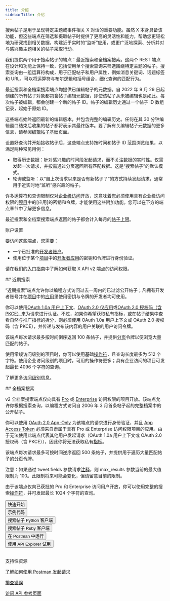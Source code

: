 ```yaml
---
title: 介绍
sidebarTitle: 介绍
---
```



搜索帖子是用于呈现特定主题或事件相关 X 对话的重要功能。虽然 X 本身具备该功能，但这些端点在筛选和摄取帖子时提供了更高的灵活性和能力，帮助您更轻松地为研究找到相关数据，构建近乎实时的“监听”应用，或更广泛地探索、分析并对与感兴趣主题相关的帖子采取行动。 

我们提供两个用于搜索帖子的端点：最近搜索和全档案搜索。这两个 REST 端点在设计和功能上保持一致，包括使用单个搜索查询来筛选围绕特定主题的帖子。搜索查询由一组运算符构成，用于匹配帖子和用户属性，例如消息关键词、话题标签和 URL。可以将运算符与布尔逻辑和括号组合，细化查询的匹配行为。 

最近搜索和全档案搜索端点均提供已编辑帖子的元数据。自 2022 年 9 月 29 日起创建的所有帖子对象都包含帖子编辑元数据，即使该帖子从未被编辑也是如此。每次帖子被编辑，都会创建一个新的帖子 ID。帖子的编辑历史通过一个帖子 ID 数组记录，起始于原始 ID。

这些端点始终返回最新的编辑版本，并包含完整的编辑历史。任何在其 30 分钟编辑窗口结束后收集的帖子都将表示其最终版本。要了解有关编辑帖子元数据的更多信息，请参阅[编辑帖子基础](/zh/x-api/fundamentals/edit-posts)页面。

设置好查询并开始接收帖子后，这些端点支持按时间和帖子 ID 范围浏览结果，以满足两种常见用例： 

- 取得历史数据：针对感兴趣的时间段发起请求，而不关注数据的实时性。仅需发起一次请求，并按需通过分页返回所有匹配数据。这是“搜索帖子”的默认模式。
- 轮询或监听：以“自上次请求以来是否有新帖子？”的方式持续发起请求，通常用于近实时地“监听”感兴趣的帖子。

许多运算符和查询限制仅对[企业级访问](/zh/x-api/getting-started/about-x-api)开放，这意味着您必须使用具有企业级访问权限的[项目](/zh/resources/fundamentals/projects)中的\[应用]的密钥和令牌，才能使用这些附加功能。您可以在下方的端点章节中了解更多信息。

最近搜索和全档案搜索端点返回的帖子都会计入每月的[帖子上限](/zh/x-api/fundamentals/post-cap)。

账户设置

要访问这些端点，您需要：

- 一个已批准的[开发者账户](https://developer.x.com/en/portal/petition/essential/basic-info)。
- 使用位于某个[项目](/zh/resources/fundamentals/projects)中的[开发者应用](/zh/resources/fundamentals/developer-apps)的密钥和令牌进行身份验证。 

请在我们的[入门指南](/zh/x-api/getting-started/getting-access)中了解如何获取 X API v2 端点的访问权限。

<div id="recent-search">
  ## 近期搜索
</div>

“近期搜索”端点允许你以编程方式访问过去一周内的已过滤公开帖子；凡拥有开发者账号并在[项目](/zh/resources/fundamentals/projects)中的[应用](/zh/resources/fundamentals/developer-apps)里使用密钥与令牌的开发者均可使用。

你可以使用[OAuth 1.0a 用户上下文](/zh/resources/fundamentals/authentication)、[OAuth 2.0 仅应用](/zh/resources/fundamentals/authentication#app-only-authentication-and-oauth-2-0-bearer-token)或[OAuth 2.0 授权码（含 PKCE）](zh/resources/fundamentals/authentication#oauth-2-0-authorization-code-flow-with-pkce-2)来为请求进行认证。不过，如果你希望获取私有指标，或在帖子结果中查看自然与推广指标的拆分，则必须使用 OAuth 1.0a 用户上下文或 OAuth 2.0 授权码（含 PKCE），并传递与发布该内容的用户关联的用户访问令牌。

该端点每次请求最多按时间倒序返回 100 条帖子，并提供[分页](/zh/x-api/posts/search/integrate/paginate)令牌以便浏览大量匹配的帖子。

使用常规访问级别的项目时，你可以使用基础[操作符](/zh/x-api/posts/search/integrate/build-a-query)，且查询长度最多为 512 个字符。使用企业访问级别的项目时，可用的操作符更多；具有企业访问的项目可发起最长 4096 个字符的查询。

了解更多[访问级别](/zh/x-api/getting-started/about-x-api)信息。

<div id="full-archive-search">
  ## 全档案搜索
</div>

v2 全档案搜索端点仅向具有 [Pro](/zh/x-api/getting-started/about-x-api "Pro") 或 [Enterprise](/zh/x-api/getting-started/about-x-api) 访问权限的项目开放。该端点允许你根据搜索查询，以编程方式访问自 2006 年 3 月首条帖子起的完整档案中的公开帖子。

你可以使用 [OAuth 2.0 App-Only](/zh/resources/fundamentals/authentication#app-only-authentication-and-oauth-2-0-bearer-token) 为该端点的请求进行身份验证，并且 [App Access Token](/zh/resources/fundamentals/authentication#using-and-generating-an-app-only-bearer-token) 必须来自隶属于具有 Pro 或 Enterprise 访问权限项目的应用。由于无法使用此端点代表其他用户发起请求（OAuth 1.0a 用户上下文或 OAuth 2.0 授权码（含 PKCE）），因此你将无法获取私有[指标](/zh/x-api/fundamentals/metrics)。

该端点每次请求最多可按时间逆序返回 500 条帖子，并提供用于遍历大量匹配帖子的[分页](/zh/x-api/posts/search/integrate/paginate)令牌。

注意：如果通过 tweet.fields 参数请求[注释](/zh/x-api/fundamentals/post-annotations)，则 max\_results 参数当前的最大值限制为 100。此限制将来可能会变化，但请留意目前的限制。

由于该端点仅向已获批的 Pro 和 Enterprise 访问用户开放，你可以使用完整的搜索[操作符](/zh/x-api/posts/search/integrate/build-a-query)，并可发起最长 1024 个字符的查询。

<Button href="/zh/x-api/posts/search/quickstart/full-archive-search">
  快速开始
</Button>

<br />

<Button href="https://github.com/xdevplatform/Twitter-API-v2-sample-code">
  示例代码
</Button>

<br />

<Button href="https://github.com/xdevplatform/search-tweets-python">
  搜索帖子 Python 客户端
</Button>

<br />

<Button href="https://github.com/xdevplatform/search-tweets-ruby">
  搜索帖子 Ruby 客户端
</Button>

<br />

<Button href="https://app.getpostman.com/run-collection/9956214-784efcda-ed4c-4491-a4c0-a26470a67400">
  在 Postman 中运行
</Button>

<br />

<Button href="https://developer.x.com/apitools/api?endpoint=/2/tweets/search/recent&method=get">
  使用 API Explorer 试用
</Button>

<br />

<br />

支持性资源

[了解如何使用 Postman 发起请求](/zh/tutorials/postman-getting-started)

[排查错误](https://developer.x.com/en/support/x-api)

[访问 API 参考页面](/zh/x-api/posts/recent-search)